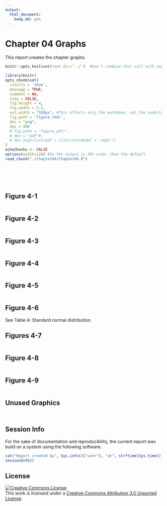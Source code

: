 ```yaml
---
output:
  html_document:
    keep_md: yes
---
```

Chapter 04 Graphs
=================================================
This report creates the chapter graphs.

<!--  Set the working directory to the repository's base directory; this assumes the report is nested inside of only one directory.-->
```r
knitr::opts_knit$set(root.dir='../')  #Don't combine this call with any other chunk -especially one that uses file paths.
```

<!-- Set the report-wide options, and point to the external code file. -->
```r
library(knitr)
opts_chunk$set(
  results = 'show', 
  message = TRUE,
  comment = NA, 
  tidy = FALSE,
  fig.height = 4, 
  fig.width = 5.5, 
  out.width = "550px", #This affects only the markdown, not the underlying png file.  The height will be scaled appropriately.
  fig.path = 'figure_rmd/',     
  dev = "png",
  dpi = 400
  # fig.path = 'figure_pdf/',     
  # dev = "pdf"#,
  # dev.args=list(pdf = list(colormodel = 'cmyk'))
)
echoChunks <- FALSE
options(width=120) #So the output is 50% wider than the default.
read_chunk("./Chapter04/Chapter04.R") 
```
<!-- Load the packages.  Suppress the output when loading packages. --> 
```r
```

<!-- Load any Global functions and variables declared in the R file.  Suppress the output. --> 
```r
```

<!-- Declare any global functions specific to a Rmd output.  Suppress the output. --> 
```r
```

<!-- Load the datasets.   -->
```r
```

<!-- Tweak the datasets.   -->
```r
```

## Figure 4-1
```r
```

## Figure 4-2
```r
```

## Figure 4-3
```r
```

## Figure 4-4
```r
```

## Figure 4-5
```r
```

## Figure 4-6
See Table A: Standard normal distribution.

## Figures 4-7
```r
```

## Figure 4-8
```r
```

## Figure 4-9
```r
```

## Unused Graphics
```r
```
```r
```

## Session Info
For the sake of documentation and reproducibility, the current report was build on a system using the following software.

```r
cat("Report created by", Sys.info()["user"], "at", strftime(Sys.time(), "%Y-%m-%d, %H:%M %z"))
sessionInfo()
```

## License

<a rel="license" href="http://creativecommons.org/licenses/by/3.0/"><img alt="Creative Commons License" style="border-width:0" src="http://i.creativecommons.org/l/by/3.0/88x31.png" /></a><br />This work is licensed under a <a rel="license" href="http://creativecommons.org/licenses/by/3.0/">Creative Commons Attribution 3.0 Unported License</a>.
